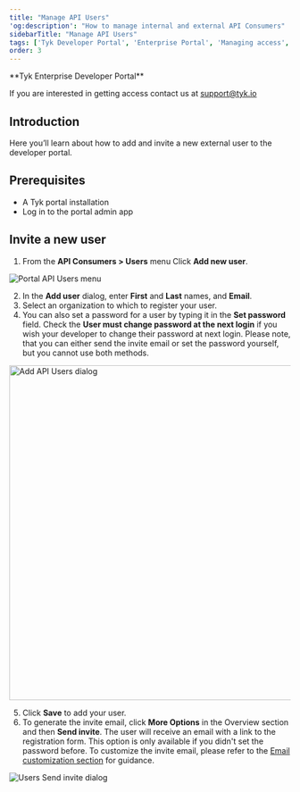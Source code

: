 ```yaml
---
title: "Manage API Users"
'og:description': "How to manage internal and external API Consumers"
sidebarTitle: "Manage API Users"
tags: ['Tyk Developer Portal', 'Enterprise Portal', 'Managing access', 'API Consumers']
order: 3
---
```



<Note>
**Tyk Enterprise Developer Portal**

If you are interested in getting access contact us at [support@tyk.io](<mailto:support@tyk.io?subject=Tyk Enterprise Portal Beta>)
</Note>


## Introduction

Here you’ll learn about how to add and invite a new external user to the developer portal.

## Prerequisites

- A Tyk portal installation
- Log in to the portal admin app

## Invite a new user

1. From the **API Consumers > Users** menu Click **Add new user**.

<img src="/img/dashboard/portal-management/enterprise-portal/users-menu.png" alt="Portal API Users menu" />

2. In the **Add user** dialog, enter **First** and **Last** names, and **Email**.
3. Select an organization to which to register your user.
4. You can also set a password for a user by typing it in the **Set password** field. Check the **User must change password at the next login** if you wish your developer to change their password at next login.
Please note, that you can either send the invite email or set the password yourself, but you cannot use both methods. 

<img src="/img/dashboard/portal-management/enterprise-portal/add-users.png" alt="Add API Users dialog" width="600" />

5. Click **Save** to add your user.
6. To generate the invite email, click **More Options** in the Overview section and then **Send invite**.
The user will receive an email with a link to the registration form. This option is only available if you didn't set the password before.
To customize the invite email, please refer to the [Email customization section](/tyk-stack/tyk-developer-portal/enterprise-developer-portal/customise-enterprise-portal/full-customisation/email-customization) for guidance.

<img src="/img/dashboard/portal-management/enterprise-portal/users-send-invite.png" alt="Users Send invite dialog" />